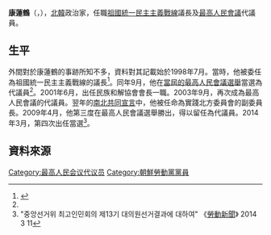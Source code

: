 {{noteTA
|G1=Country
|1=zh:朝鮮; zh-cn:朝鲜; zh-tw:朝鮮; zh-hk:朝鮮; zh-sg:朝鲜;
}}
'''康蓮鶴'''（{{lang|ko|강련학}}，{{bd|?||||}}），[[北韓|北韓]]政治家，任職[[祖國統一民主主義戰線|祖國統一民主主義戰線]]議長及[[最高人民會議|最高人民會議]]代議員。

==生平==
外間對於康蓮鶴的事跡所知不多，資料對其記載始於1998年7月。當時，他被委任為祖國統一民主主義戰線的議長<ref name="unikorea">{{Cite web |url=http://nkinfo.unikorea.go.kr/nkp/theme/viewPeople.do?pageIndex=1&nkpmno=21890&nkPrsnKornm=&fromYear=&fromMonth=&toYear=&toMonth=&nkPrsnBirthGnacd=&nkPrsnSchulNm=&nkPrsnCareerCn=&nkOrgNm= |title=강련학 |access-date=2014-03-26 |archive-date=2019-05-20 |archive-url=https://web.archive.org/web/20190520182100/http://nkinfo.unikorea.go.kr/nkp/theme/viewPeople.do?pageIndex=1&nkpmno=21890&nkPrsnKornm=&fromYear=&fromMonth=&toYear=&toMonth=&nkPrsnBirthGnacd=&nkPrsnSchulNm=&nkPrsnCareerCn=&nkOrgNm= }}</ref>。同年9月，他在[[1998年朝鮮民主主義人民共和國最高人民會議選舉|當屆的最高人民會議選舉]]當選為代議員<ref name="unikorea"/>。2001年6月，出任民族和解協會會長一職。2003年9月，再次成為最高人民會議的代議員。翌年的[[南北共同宣言|南北共同宣言]]中，他被任命為實踐北方委員會的副委員長。2009年4月，他第三度在最高人民會議選舉勝出，得以留任為代議員。2014年3月，第四次出任當選<ref>"중앙선거위 최고인민회의 제13기 대의원선거결과에 대하여" 《[[勞動新聞|勞動新聞]]》 2014 3 11</ref>。

==資料來源==
{{reflist}}

[[Category:最高人民会议代议员|Category:最高人民会议代议员]]
[[Category:朝鮮勞動黨黨員|Category:朝鮮勞動黨黨員]]